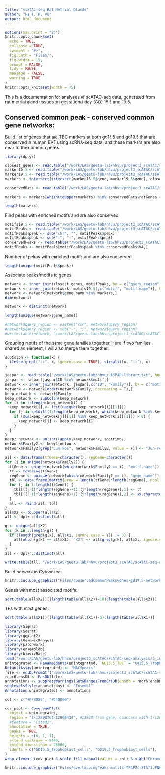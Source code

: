 ```yaml
---
title: "scATAC-seq Rat Metrial Glands"
author: "Ha T. H. Vu"
output: html_document
---
```

  
```r
options(max.print = "75")
knitr::opts_chunk$set(
  echo = TRUE,
  collapse = TRUE,
  comment = "#>",
  fig.path = "Files/",
  fig.width = 15,
  prompt = FALSE,
  tidy = FALSE,
  message = FALSE,
  warning = TRUE
)
knitr::opts_knit$set(width = 75)
```

This is a documentation for analyses of scATAC-seq data, generated from rat metrial gland tissues on gestational day (GD) 15.5 and 19.5. <br>
  
## Conserved common peak - conserved common gene networks:
Build list of genes that are TBC markers at both gd15.5 and gd19.5 that are conserved in human EVT using scRNA-seq data, and these markers are also near to the common peaks.
```r
library(dplyr)

closest_genes <- read.table("/work/LAS/geetu-lab/hhvu/project3_scATAC/scATAC-seq-analysis/5_integrating2timepoints/annotation_scRNAseq/commonPeaks/commonPeaks-gd19.5-toGenes.txt", header = T, sep = "\t")
marker15.5 <- read.table("/work/LAS/geetu-lab/hhvu/project3_scATAC/scATAC-seq-analysis/4_RNAintegration/scRNA-seqFiles/gd15.5-wilcoxin-cluster23.txt", header = T, sep = "\t")
marker19.5 <- read.table("/work/LAS/geetu-lab/hhvu/project3_scATAC/scATAC-seq-analysis/4_RNAintegration/scRNA-seqFiles/gd19.5-wilcoxin-cluster6.txt", header = T, sep = "\t")
markers <- intersect(intersect(marker15.5$gene, marker19.5$gene), closest_genes$gene_name)

conservedRats <- read.table("/work/LAS/geetu-lab/hhvu/project3_scATAC/scATAC-seq-analysis/5_integrating2timepoints/annotation_scRNAseq/commonPeaks/conservedRat.txt", header = T, sep = "\t")

markers <- markers[which(toupper(markers) %in% conservedRats$ratGenes == T)]

length(markers)
```


Find peaks with enriched motifs and are also conserved
```r
motifs19.5 <- read.table("/work/LAS/geetu-lab/hhvu/project3_scATAC/scATAC-seq-analysis/5_integrating2timepoints/annotation_scRNAseq/commonPeaks/finalMotifs-commonPeaksGD19.5coor.txt", sep = "\t")
motifPeaks <- read.table("/work/LAS/geetu-lab/hhvu/project3_scATAC/scATAC-seq-analysis/5_integrating2timepoints/annotation_scRNAseq/commonPeaks/commonPeaksGD19.5withFinalMotifs.txt", header = T, sep = "\t")
motifPeaks$peak <- sub("chr", "", motifPeaks$peak)
motifPeaks$peak <- sub(":", "-", motifPeaks$peak)
conservedPeaks <- read.table("/work/LAS/geetu-lab/hhvu/project3_scATAC/scATAC-seq-analysis/5_integrating2timepoints/annotation_scRNAseq/commonPeaks/commonPeaks-gd19.5-hg38Coor-inEVT.bed", header = F)
motifPeaks <- motifPeaks[motifPeaks$peak %in% conservedPeaks$V4,]
```

Number of pekas with enriched motifs and are also conserved
```r
length(unique(motifPeaks$peak))
```

Associate peaks/motifs to genes
```r
network <- inner_join(closest_genes, motifPeaks, by = c("query_region" = "peak"))
network <- inner_join(network, motifs19.5[,c("motif", "motif.name")], by = c("motif" = "motif"))
network <- network[network$gene_name %in% markers,]
dim(network)

network <- distinct(network)

length(unique(network$gene_name))

#network$query_region <- paste0("chr", network$query_region)
#network$query_region <- sub("-", ":", network$query_region)
#write.table(network, "/work/LAS/geetu-lab/hhvu/project3_scATAC/scATAC-seq-analysis/5_integrating2timepoints/annotation_scRNAseq/commonPeaks/tableS4_1.txt", sep = "\t", row.names = F, quote = F)
```

Grouping motifs of the same gene families together. Here if two families shared an element, I will also merge them together.
```r
subColon <- function(x) {
  ifelse(grepl("::", x, ignore.case = TRUE), strsplit(x, "::"), x)
}

jaspar <- read.table("/work/LAS/geetu-lab/hhvu/JASPAR-library.txt", header = T, sep = "\t")
jaspar <- jaspar[jaspar$ID %in% network$motif,]
network <- inner_join(network, jaspar[,c("ID", "Family")], by = c("motif" = "ID"))
network <- network[order(network$Family, decreasing = T),]
keep_network <- network$Family
keep_network <- subColon(keep_network)
for (i in 1:length(keep_network)) {
  keep_network[i] <- list(unique(keep_network[i][[1]]))
  for (j in setdiff(1:length(keep_network), which(keep_network %in% keep_network[i]))) {
    if (sum(keep_network[j][[1]] %in% keep_network[i][[1]]) > 0) {
      keep_network[j] <- keep_network[i]
    }
  }
}
keep2_network <- unlist(lapply(keep_network, toString))
network$Family2 <- keep2_network
network$Family2[grep("Jun|Fos", network$Family2, value = F)] <- "Jun-related factors, Fos-related factors"

all <- data.frame(tfGene=character(), regGene=character())
for (i in unique(network$Family2)) {
  tfGene <- unique(network[which(network$Family2 == i), "motif.name"])
  tf <- toString(tfGene)
  regGene <- unique(network[which(network$Family2 == i), "gene_name"])
  tbl <- data.frame(matrix(nrow = length(tfGene)*length(regGene), ncol = 2))
  for (j in 1:length(tfGene)) {
    tbl[((j-1)*length(regGene)+1):(j*length(regGene)),1] <- tf
    tbl[((j-1)*length(regGene)+1):(j*length(regGene)),2] <- as.character(regGene)
  }
  all <- rbind(all, tbl)
}
all$X2 <- toupper(all$X2)
all <- dplyr::distinct(all)

g <- unique(all$X2)
for (k in 1:length(g)) {
  if (length(grep(g[k], all$X1, ignore.case = T)) != 0) {
    all[which(g[k] == all$X2), "X2"] <- all[grep(g[k], all$X1, ignore.case = T)[1], "X1"]
  }
}
all <- dplyr::distinct(all)

write.table(all, "/work/LAS/geetu-lab/hhvu/project3_scATAC/scATAC-seq-analysis/5_integrating2timepoints/annotation_scRNAseq/commonPeaks/conservedCommonPeaksGenes-gd19.5.txt", sep = "\t", row.names = F, quote = F)
```

Build network in Cytoscape.
```r
knitr::include_graphics("Files/conservedCommonPeaksGenes-gd19.5-network.PNG")
```

Genes with most associated motifs:
```r
sort(table(all$X2))[(length(table(all$X2))-10):length(table(all$X2))]
```

TFs with most genes:
```r
sort(table(all$X1))[(length(table(all$X1))-5):length(table(all$X1))]
```


```r
library(Signac)
library(Seurat)
library(ggplot2)
library(GenomicRanges)
library(patchwork)
library(ensembldb)
library(biovizBase)
load("/work/LAS/geetu-lab/hhvu/project3_scATAC/scATAC-seq-analysis/5_integrating2timepoints/unintegrated_2timepoints.rda")
unintegrated <- RenameIdents(unintegrated, `GD15.5_TBC` = "GD15.5_Trophoblast_cells", `GD19.5_TBC` = "GD19.5_Trophoblast_cells")
DefaultAssay(unintegrated) <- "MACSpeaks"
file <- ensDbFromGtf("/work/LAS/geetu-lab/hhvu/project3_scATAC/scATAC-seq-analysis/Rattus_norvegicus.Rnor_6.0.98.gtf")
rnor6.ensDB <- EnsDb(file)
annotations <- suppressWarnings(GetGRangesFromEnsDb(ensdb = rnor6.ensDB))
seqlevelsStyle(annotations) <- "Ensembl"
Annotation(unintegrated) <- annotations

col <- c("#FF8080", "#D40000")

cov_plot <- CoveragePlot( 
  object = unintegrated,
  region = "1-12808761-12809434", #13928 from gene, coaccess with 1-12821801-12824732 (promoter peak)
  #feature = "Cited2",
  annotation = TRUE,
  peaks = TRUE,
  heights = c(6, 1, 1),
  extend.upstream = 8000,
  extend.downstream = 25000,
  idents = c("GD15.5_Trophoblast_cells", "GD19.5_Trophoblast_cells"),
)
wrap_elements(cov_plot & scale_fill_manual(values = col) & xlab("Chromosome 1 position")) + ggtitle("Distal peak associated with Cited2") + theme(plot.title = element_text(size=18, face = "bold")) 
```

```r
knitr::include_graphics("Files/overlappingPeaks-motifs-TFAP2C-STAT3.PNG")
```
